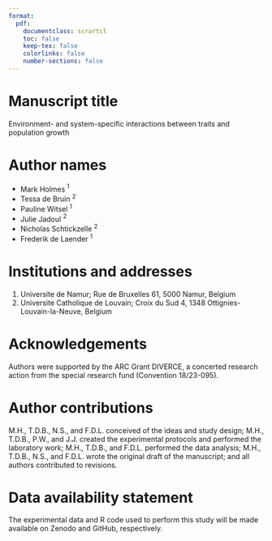 ```yaml
---
format:
  pdf:
    documentclass: scrartcl
    toc: false
    keep-tex: false
    colorlinks: false
    number-sections: false
---
```


# Manuscript title

Environment- and system-specific interactions between traits and population growth

# Author names

- Mark Holmes ${}^{1}$
- Tessa de Bruin ${}^{2}$
- Pauline Witsel ${}^{1}$
- Julie Jadoul ${}^{2}$
- Nicholas Schtickzelle ${}^{2}$
- Frederik de Laender ${}^{1}$

# Institutions and addresses

1. Universite de Namur; Rue de Bruxelles 61, 5000 Namur, Belgium
2. Universite Catholique de Louvain; Croix du Sud 4, 1348 Ottignies-Louvain-la-Neuve, Belgium

# Acknowledgements

Authors were supported by the ARC Grant DIVERCE, a concerted research action from the special research fund (Convention 18/23-095).

# Author contributions 

M.H., T.D.B., N.S., and F.D.L. conceived of the ideas and study design; M.H., T.D.B., P.W., and J.J. created the experimental protocols and performed the laboratory work; M.H., T.D.B., and F.D.L. performed the data analysis; M.H., T.D.B., N.S., and F.D.L. wrote the original draft of the manuscript; and all authors contributed to revisions.

# Data availability statement

The experimental data and R code used to perform this study will be made available on Zenodo and GitHub, respectively. 
